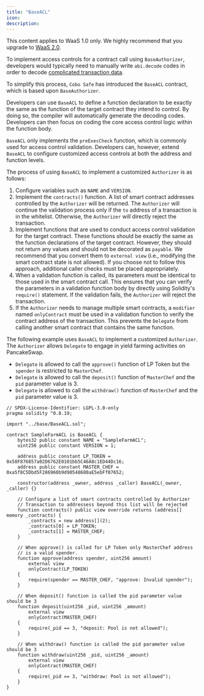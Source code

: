 ```yaml
---
title: "BaseACL"
icon: 
description: 
---
```

<Note>This content applies to WaaS 1.0 only. We highly recommend that you upgrade to <a href="/v2/guides/overview/introduction">WaaS 2.0</a>.</Note>

To implement access controls for a contract call using `BaseAuthorizer`, developers would typically need to manually write `abi.decode` codes in order to decode [complicated transaction data](https://docs.soliditylang.org/en/latest/abi-spec.html).

To simplify this process, `Cobo Safe` has introduced the `BaseACL` contract, which is based upon `BaseAuthorizer`.

Developers can use `BaseACL` to define a function declaration to be exactly the same as the function of the target contract they intend to control. By doing so, the compiler will automatically generate the decoding codes. Developers can then focus on coding the core access control logic within the function body.

`BaseACL` only implements the `preExecCheck` function, which is commonly used for access control validation. Developers can, however, extend `BaseACL` to configure customized access controls at both the address and function levels.

The process of using `BaseACL` to implement a customized `Authorizer` is as follows: 

1. Configure variables such as `NAME` and `VERSION`.
2. Implement the `contracts()` function. A list of smart contract addresses controlled by the  `Authorizer` will be returned. The `Authorizer` will continue the validation process only if the `to` address of a transaction is in the whitelist. Otherwise, the `Authorizer` will directly reject the transaction.
3. Implement functions that are used to conduct access control validation for the target contract. These functions should be exactly the same as the function declarations of the target contract. However, they should not return any values and should not be decorated as `payable`. We recommend that you convert them to `external view` (i.e., modifying the smart contract state is not allowed). If you choose not to follow this approach, additional caller checks must be placed appropriately.
4. When a validation function is called, its parameters must be identical to those used in the smart contract call. This ensures that you can verify the parameters in a validation function body by directly using Solidity's `require()` statement. If the validation fails, the `Authorizer` will reject the transaction.
5. If the `Authorizer` needs to manage multiple smart contracts, a `modifier` named `onlyContract` must be used in a validation function to verify the contract address of the transaction. This prevents the `Delegate` from calling another smart contract that contains the same function.

The following example uses `BaseACL` to implement a customized `Authorizer`. The `Authorizer` allows `Delegate` to engage in yield farming activities on PancakeSwap.

* `Delegate` is allowed to call the `approve()` function of LP Token but the `spender` is restricted to `MasterChef`.
* `Delegate` is allowed to call the `deposit()` function of `MasterChef` and the `pid` parameter value is 3.
* `Delegate` is allowed to call the `withdraw()` function of `MasterChef` and the `pid` parameter value is 3.

```solidity
// SPDX-License-Identifier: LGPL-3.0-only
pragma solidity ^0.8.19;

import "../base/BaseACL.sol";

contract SampleFarmACL is BaseACL {
    bytes32 public constant NAME = "SampleFarmACL";
    uint256 public constant VERSION = 1;

    address public constant LP_TOKEN = 0x58F876857a02D6762E0101bb5C46A8c1ED44Dc16;
    address public constant MASTER_CHEF = 0xa5f8C5Dbd5F286960b9d90548680aE5ebFf07652;

    constructor(address _owner, address _caller) BaseACL(_owner, _caller) {}

    // Configure a list of smart contracts controlled by Authorizer
    // Transaction to addressess beyond this list will be rejected
    function contracts() public view override returns (address[] memory _contracts) {
        _contracts = new address[](2);
        _contracts[0] = LP_TOKEN;
        _contracts[1] = MASTER_CHEF;
    }

    // When approve() is called for LP Token only MasterChef address
    // is a valid spender.
    function approve(address spender, uint256 amount) 
        external view 
        onlyContract(LP_TOKEN)
    {
        require(spender == MASTER_CHEF, "approve: Invalid spender");
    }

    // When deposit() function is called the pid parameter value should be 3
    function deposit(uint256 _pid, uint256 _amount) 
        external view 
        onlyContract(MASTER_CHEF)
    {
        require(_pid == 3, "deposit: Pool is not allowed");
    }

    // When withdraw() function is called the pid parameter value should be 3
    function withdraw(uint256 _pid, uint256 _amount) 
        external view 
        onlyContract(MASTER_CHEF)
    {
        require(_pid == 3, "withdraw: Pool is not allowed");
    }
}
```
